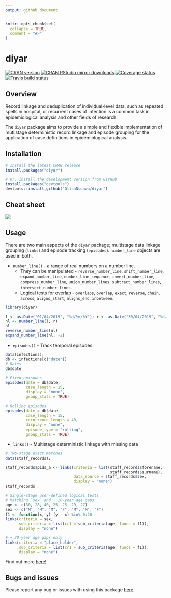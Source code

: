 ```yaml
---
output: github_document
---
```


```r
knitr::opts_chunk$set(
  collapse = TRUE,
  comment = "#>"
)
```

# diyar
[![CRAN version](http://www.r-pkg.org/badges/version/diyar)](https://cran.r-project.org/package=diyar)
[![CRAN RStudio mirror downloads](http://cranlogs.r-pkg.org/badges/diyar)](http://www.r-pkg.org/pkg/diyar)
[![Coverage status](https://codecov.io/gh/OlisaNsonwu/diyar/branch/master/graph/badge.svg)](https://codecov.io/github/OlisaNsonwu/diyar?branch=master)
[![Travis build status](https://travis-ci.org/OlisaNsonwu/diyar.svg?branch=master)](https://travis-ci.org/OlisaNsonwu/diyar)

## Overview
Record linkage and deduplication of individual-level data, such as repeated spells in hospital, or recurrent cases of infection is a common task in epidemiological analysis and other fields of research. 

The `diyar` package aims to provide a simple and flexible implementation of mutlistage deterministic record linkage and episode grouping for the application of case definitions in epidemiological analysis.

## Installation
```r
# Install the latest CRAN release 
install.packages("diyar")

# Or, install the development version from GitHub
install.packages("devtools")
devtools::install_github("OlisaNsonwu/diyar")
```

## Cheat sheet
<a href="https://github.com/OlisaNsonwu/diyar/tree/master/cheatsheet/diyar.pdf"><img src="https://github.com/OlisaNsonwu/diyar/blob/master/cheatsheet/thumbnail.png?raw=true"/></a>

## Usage
There are two main aspects of the `diyar` package; multistage data linkage grouping (`links`) and episode tracking (`episodes`). `number_line` objects are used in both.

+ `number_line()` - a range of real numbers on a number line. 
    + They can be manipulated - `reverse_number_line`, `shift_number_line`, `expand_number_line`, `number_line_sequence`, `invert_number_line`, `compress_number_line`, `union_number_lines`, `subtract_number_lines`, `intersect_number_lines`.
    +  Logical tests for overlap - `overlaps`, `overlap`, `exact`, `reverse`, `chain`, `across`, `aligns_start`, `aligns_end`, `inbetween`.
    
```r
library(diyar)

l <- as.Date("01/04/2019", "%d/%m/%Y"); r <- as.Date("30/04/2019", "%d/%m/%Y")
nl <- number_line(l, r)
nl
reverse_number_line(nl)
expand_number_line(nl, -2)
```

+ `episodes()` - Track temporal episodes.

```r
data(infections);
db <- infections[c("date")]
# Dates
db$date

# Fixed episodes
episodes(date = db$date, 
         case_length = 15, 
         display = "none", 
         group_stats = TRUE)

# Rolling episodes
episodes(date = db$date, 
         case_length = 15, 
         recurrence_length = 40, 
         display = "none",
         episode_type = "rolling", 
         group_stats = TRUE)
```

+ `links()` - Multistage deterministic linkage with missing data

```r
# Two-stage exact matches
data(staff_records);

staff_records$pids_a <- links(criteria = list(staff_records$forename, 
                                              staff_records$surname),
                              data_source = staff_records$sex, 
                              display = "none")
staff_records

# Single-stage user-defined logical tests
# Matching `sex` and + 20-year age gaps
age <- c(30, 28, 40, 25, 25, 29, 27)
sex <- c("M", "M", "M", "F", "M", "M", "F")
f1 <- function(x, y) (y - x) %in% 0:20
links(criteria = sex,
      sub_criteria = list(cr1 = sub_criteria(age, funcs = f1)),
      display = "none")

# + 20-year age gaps only
links(criteria = "place_holder",
      sub_criteria = list(cr1 = sub_criteria(age, funcs = f1)),
      display = "none")
```

Find out more [here!](https://olisansonwu.github.io/diyar/index.html)

## Bugs and issues
Please report any bug or issues with using this package [here](https://github.com/OlisaNsonwu/diyar/issues).
